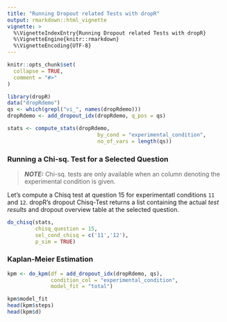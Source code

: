 ---
title: "Running Dropout related Tests with dropR"
output: rmarkdown::html_vignette
vignette: >
  %\VignetteIndexEntry{Running Dropout related Tests with dropR}
  %\VignetteEngine{knitr::rmarkdown}
  %\VignetteEncoding{UTF-8}
---

```{r, include = FALSE}
knitr::opts_chunk$set(
  collapse = TRUE,
  comment = "#>"
)
```

```{r setup, message=FALSE}
library(dropR)
data("dropRdemo")
qs <- which(grepl("vi_", names(dropRdemo)))
dropRdemo <- add_dropout_idx(dropRdemo, q_pos = qs)

stats <- compute_stats(dropRdemo,
                             by_cond = "experimental_condition",
                             no_of_vars = length(qs))
```

### Running a Chi-sq. Test for a Selected Question

> **_NOTE:_**  Chi-sq. tests are only available when an column denoting the experimental condition is given.

Let's compute a Chisq test at question 15 for experimentatl conditions `11` and `12`. dropR's dropout Chisq-Test returns a list containing the actual *test results* and dropout overview table at the selected question. 


```{r}
do_chisq(stats,
         chisq_question = 15,
         sel_cond_chisq = c('11','12'),
         p_sim = TRUE)
```

### Kaplan-Meier Estimation

```{r}
kpm <- do_kpm(df = add_dropout_idx(dropRdemo, qs),
              condition_col = "experimental_condition",
              model_fit = "total")

kpm$model_fit
head(kpm$steps)
head(kpm$d)
```

